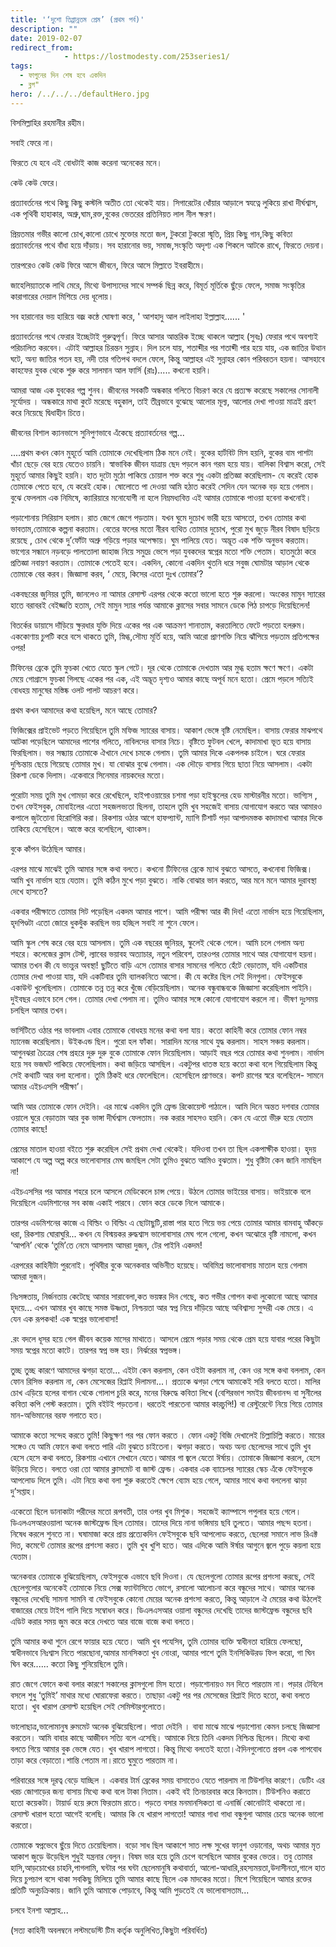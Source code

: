 ```yaml
---
title: '‘দুশো তিপ্পান্নতম প্রেম’ (প্রথম পর্ব)'
description: ""
date: 2019-02-07
redirect_from: 
            - https://lostmodesty.com/253series1/
tags: 
  - ফাগুনের দিন শেষ হবে একদিন
  - ব্লগ"
hero: /../../../defaultHero.jpg
---
```

বিসমিল্লাহির রহমানীর রহীম।

সবাই ফেরে না।

ফিরতে যে হবে এই বোধটাই কাজ করেনা অনেকের মনে।

কেউ কেউ ফেরে।

প্রত্যাবর্তনের পথে কিছু কিছু কস্টলি অতীত তো থেকেই যায়। সিগারেটের ধোঁয়ার আড়ালে স্বযত্নে লুকিয়ে রাখা দীর্ঘশ্বাস, এক পৃথিবী হাহাকার, অশ্রু,ঘাম,রক্ত,বুকের ভেতরের প্রতিনিয়ত লাল নীল ক্ষরণ।

প্রিয়তমার গভীর কালো চোখ,কালো চোখে মুক্তোর মতো জল, টুকরো টুকরো স্মৃতি, প্রিয় কিছু গান,কিছু কবিতা প্রত্যাবর্তনের পথে বাঁধা হয়ে দাঁড়ায়। সব হারানোর ভয়, সমাজ,সংস্কৃতি অদৃশ্য এক শিকলে আটকে রাখে, ফিরতে দেয়না।

তারপরেও কেউ কেউ ফিরে আসে জীবনে, ফিরে আসে মিল্লাতে ইবরাহীমে।

জাহেলিয়্যাতকে লাথি মেরে, মিথ্যে উপাস্যদের সাথে সম্পর্ক ছিন্ন করে, বিমূর্ত মূর্তিকে ছুঁড়ে ফেলে, সমাজ সংস্কৃতির কারাগারের দেয়াল মিশিয়ে দেয় ধূলোয়।

সব হারানোর ভয় হারিয়ে বজ্র কন্ঠে ঘোষণা করে, ' আশহাদু আল লাইলাহা ইল্লাল্লাহ...... '

প্রত্যাবর্তনের পথে ফেরার ইচ্ছেটাই গুরুত্বপূর্ণ। ফিরে আসার আন্তরিক ইচ্ছে থাকলে আল্লাহ (সুবঃ) ফেরার পথে অবশ্যই পরিচালিত করবেন। এটাই আল্লাহর চিরন্তন সুন্নাহ। দিল চলে যায়, শতাব্দীর পর শতাব্দী পার হয়ে যায়, এক জাতির উত্থান ঘটে, অন্য জাতির পতন হয়, নদী তার গতিপথ বদলে ফেলে, কিন্তু আল্লাহর এই সুন্নাহর কোন পরিবরতন হয়না। আসহাবে কাহফের যুবক থেকে শুরু করে সালমান আল ফার্সি (রাঃ)..... কখনো হয়নি।

আমরা আজ এক যুবকের গল্প শুনব। জীবনের সবকটি অন্ধকার গলিতে বিচরণ করে যে প্রত্যক্ষ করেছে সকালের সোনালী সূর্যোদয় । অন্ধকারে মাথা কুটে মরেছে বহুকাল, তাই তীব্রভাবে বুঝেছে আলোর মূল্য, আলোর দেখা পাওয়া মাত্রই গ্রহণ করে নিয়েছে দ্বিধাহীন চিত্তে।

জীবনের বিশাল ক্যানভাসে সুনিপুণভাবে এঁকেছে প্রত্যাবর্তনের গল্প...

....প্রথম কখন কোন মুহূর্তে আমি তোমাকে দেখেছিলাম ঠিক মনে নেই। বুকের হার্টবিট মিস হয়নি, বুকের বাম পাশটা খাঁচা ছেড়ে বের হয়ে যেতেও চায়নি। স্বাভাবিক জীবন যাত্রায় ছেদ পড়লে কান গরম হয়ে যায়। বালিকা বিশ্বাস করো, সেই মুহূর্তে আমার কিছুই হয়নি। হাত দুটো মুঠো পাকিয়ে চোয়াল শক্ত করে শুধু একটা প্রতিজ্ঞা করেছিলাম- যে করেই হোক তোমাকে পেতে হবে, যে করেই হোক। ষোলোতে পা দেওয়া আমি হঠাত করেই সেদিন যেন অনেক বড় হয়ে গেলাম। বুঝে ফেললাম এক নিমিষে, ক্যারিয়ারে মনোযোগী না হলে নিম্নমধ্যবিত্ত এই আমার তোমাকে পাওয়া হবেনা কখনোই।

পড়াশোনায় সিরিয়াস হলাম। রাত জেগে জেগে পড়তাম। যখন ঘুমে দুচোখ ভারী হয়ে আসতো, তখন তোমার কথা ভাবতাম,তোমাকে কল্পনা করতাম। বেতের ফলের মতো নীরব ব্যথিত তোমার দুচোখ, পুরো মুখ জুড়ে নীরব বিষাদ ছড়িয়ে রয়েছে , চোখ থেকে দু’ফোঁটা অশ্রু গড়িয়ে পড়ার অপেক্ষায়। ঘুম পালিয়ে যেত। অদ্ভূত এক শক্তি অনুভব করতাম। ভাগ্যের সন্ধানে নড়বড়ে পালতোলা জাহাজ নিয়ে সমুদ্রে ভেসে পড়া যুবকদের স্বপ্নের মতো শক্তি পেতাম। হাতমুঠো করে প্রতিজ্ঞা নবায়ণ করতাম। তোমাকে পেতেই হবে। একদিন, কোনো একদিন থুতনি ধরে সবুজ ঘোমটার আড়াল থেকে তোমাকে বের করব। জিজ্ঞাসা করব, ‘ মেয়ে, কিসের এতো দুঃখ তোমার’?

একবছরের জুনিয়র তুমি, জানলেও না আমার রেসাল্ট এরপর থেকে কতো ভালো হতে শুরু করলো। অংকের মামুন স্যারের হাতে বরাবরই বেইজ্জতি হতাম, সেই মামুন স্যার পর্যন্ত আমাকে ক্লাসের সবার সামনে ডেকে পিঠ চাপড়ে দিয়েছিলেন!

বিতর্কের ডায়াসে দাঁড়িয়ে ক্ষুরধার যুক্তি দিয়ে একের পর এক আক্রমণ শানাতাম, করতালিতে ফেটে পড়তো হলরুম। এককোণায় চুপটি করে বসে থাকতে তুমি, স্নিগ্ধ,সৌম্য মূর্তি হয়ে, আমি আরো প্রাণশক্তি নিয়ে ঝাঁপিয়ে পড়তাম প্রতিপক্ষের ওপর!

টিফিনের ব্রেকে তুমি ফুচকা খেতে যেতে স্কুল গেটে। দূর থেকে তোমাকে দেখতাম আর মুগ্ধ হতাম ক্ষণে ক্ষণে। একটা মেয়ে গোগ্রাসে ফুচকা গিলছে একের পর এক, এই অদ্ভূত দৃশ্যও আমার কাছে অপূর্ব মনে হতো। প্রেমে পড়লে সত্যিই বোধহয় মানুষের মস্তিষ্ক ওলট পালট আচরণ করে।

প্রথম কখন আমাদের কথা হয়েছিল, মনে আছে তোমার?

ফিজিক্সের প্রাইভেট পড়তে গিয়েছিলে তুমি মফিজ স্যারের বাসায়। আকাশ ভেঙ্গে বৃষ্টি নেমেছিল। বাসায় ফেরার মাঝপথে আটকা পড়েছিলে আমাদের পাশের গলিতে, নাবিলদের বাসার নিচে। বৃষ্টিতে ফুটবল খেলে, কাদামাখা ভূত হয়ে বাসায় ফিরছিলাম। ভর সন্ধ্যায় তোমাকে ঐখানে দেখে চমকে গেলাম। তুমি আমার দিকে একপলক চাইলে। ঘরে ফেরার দুশ্চিন্তায় ছেয়ে গিয়েছে তোমার মুখ। যা বোঝার বুঝে গেলাম। এক দৌড়ে বাসায় গিয়ে ছাতা নিয়ে আসলাম। একটা রিকশা ডেকে দিলাম। একেবারে সিনেমার নায়কদের মতো।

পুরোটা সময় তুমি মুখ গোমড়া করে রেখেছিলে, হাইপাওয়ায়ের চশমা পড়া হাইস্কুলের হেড মাস্টারনীর মতো। ভাগ্যিস , তখন ফেইসবুক, মোবাইলের এতো সহজলভ্যতা ছিলনা, তাহলে তুমি খুব সহজেই বাসায় যোগাযোগ করতে আর আমারও কপালে জুটতোনা হিরোগিরি করা। রিকশায় ওঠার আগে হাফপ্যান্ট, ম্যাগি টিশার্ট পড়া আপাদমস্তক কাদামাখা আমার দিকে তাকিয়ে হেসেছিলে। আস্তে করে বলেছিলে, থ্যাংকস।

বুকে কাঁপন উঠেছিল আমার।

এরপর মাঝে মাঝেই তুমি আমার সঙ্গে কথা বলতে। কখনো টিফিনের ব্রেকে ম্যাথ বুঝতে আসতে, কখনোবা ফিজিক্স। আমি খুব নার্ভাস হয়ে যেতাম। তুমি কঠিন মুখে পড়া বুঝতে। নাকি বোঝার ভান করতে, আর মনে মনে আমার দুরাবস্থা দেখে হাসতে?

একবার পরীক্ষাতে তোমার সিট পড়েছিল একদম আমার পাশে। আমি পরীক্ষা আর কী দিব! এতো নার্ভাস হয়ে গিয়েছিলাম, হৃদপিণ্ডটা এতো জোরে ধুকধুঁক করছিল ভয় হচ্ছিল সবাই না শুনে ফেলে।

আমি স্কুল শেষ করে বের হয়ে আসলাম। তুমি এক বছরের জুনিয়র, স্কুলেই থেকে গেলে। আমি চলে গেলাম অন্য শহরে। কলেজের ক্লাস টেস্ট, ল্যাবের ভয়াবহ অত্যাচার, নতুন পরিবেশ, তারওপর তোমার সাথে আর যোগাযোগ হয়না। আমার তখন কী যে ভাংচুর অবস্থা! ছুটিতে বাড়ি এসে তোমার বাসার সামনের গলিতে হেঁটে বেড়াতাম, যদি একটিবার তোমার দেখা পাওয়া যায়, যদি একটিবার তুমি ব্যালকনিতে আসো। কী যে কষ্টের ছিল সেই দিনগুলা। ফেইসবুকে একাউন্ট খুলেছিলাম। তোমাকে তন্ন তন্ন করে খুঁজে বেড়িয়েছিলাম। অনেক বন্ধুবান্ধবকে জিজ্ঞাসা করেছিলাম পাইনি। দুইবছর এভাবে চলে গেল। তোমার দেখা পেলাম না। তুমিও আমার সঙ্গে কোনো যোগাযোগ করলে না। ভীষণ দুঃসময় চলছিল আমার তখন।

ভার্সিটিতে ওঠার পর ভাবলাম এবার তোমাকে বোধহয় মনের কথা বলা যায়। কতো কাহিনী করে তোমার ফোন নম্বর ম্যানেজ করেছিলাম। উইকএন্ড ছিল। পুরো হল ফাঁকা। সারাদিন মনের সাথে যুদ্ধ করলাম। সাহস সঞ্চয় করলাম। আগুনঝরা চৈত্রের শেষ প্রহরে দুরু দুরু বুকে তোমাকে ফোন দিয়েছিলাম। আড়াই বছর পরে তোমার কথা শুনলাম। নার্ভাস হয়ে সব ভজঘট পাকিয়ে ফেলেছিলাম। কথা জড়িয়ে আসছিল। একটুপর ধাতস্ত হয়ে কতো কথা বলে গিয়েছিলাম কিন্তু সেই কথাটি আর বলা হলোনা। তুমি ঠিকই ধরে ফেলেছিলে। হেসেছিলে প্রাণভরে। কপট রাগের স্বরে বলেছিলে- সামনে আমার এইচএসসি পরীক্ষা’।

আমি আর তোমাকে ফোন দেইনি। এর মাঝে একদিন তুমি ফ্রেন্ড রিকোয়েস্ট পাঠালে। আমি দিনে অন্তত দশবার তোমার ওয়ালে ঘুরে বেড়াতাম আর বুক ভাঙ্গা দীর্ঘশ্বাস ফেলতাম। নক করার সাহসও হয়নি। কেন যে এতো ভীরু হয়ে যেতাম তোমার কাছে!

প্রেমের মাতাল হাওয়া বইতে শুরু করেছিল সেই প্রথম দেখা থেকেই। যদিওবা তখন তা ছিল একপাক্ষীক হাওয়া। হৃদয় আকাশে যে অল্প অল্প করে ভালোবাসার মেঘ জমছিল সেটা তুমিও বুঝতে আমিও বুঝতাম। শুধু বৃষ্টিটা কেন জানি নামছিল না!

এইচএসসির পর আমার শহরে চলে আসলে মেডিকেলে চান্স পেয়ে। উঠলে তোমার ভাইয়ের বাসায়। ভাইয়াকে বলে দিয়েছিলে এডমিশানের সব কাজ একাই পারবে। ফোন করে ডেকে নিলে আমাকে।

তারপর এডমিশনের কাজে এ বিল্ডিং ও বিল্ডিং এ ছোটাছুটি,রাস্তা পার হতে গিয়ে ভয় পেয়ে তোমার আমার বামবাহু আঁকড়ে ধরা, রিকশায় ঘোরাঘুরি... কখন যে বিস্ময়কর রুদ্ধশ্বাস ভালোবাসার মেঘ গলে গেলো, কখন অঝোরে বৃষ্টি নামলো, কখন ‘আপনি’ থেকে ‘তুমি’তে নেমে আসলাম আমরা দুজন, টের পাইনি একদম!

এরপরের কাহিনীটা পুরনোই। পৃথিবীর বুকে অনেকবার অভিনীত হয়েছে। অবিমিশ্র ভালোবাসায় মাতাল হয়ে গেলাম আমরা দুজন।

নিঃসঙ্গতায়, নির্জনতায় কেটেছে আমার সারাবেলা,কত ভয়ঙ্কর দিন গেছে, কত গভীর গোপন কথা লুকোনো আছে আমার হৃদয়ে... এখন আমার খুব কাছে সমস্ত উষ্ণতা, নিশ্চয়তা আর স্বপ্ন নিয়ে দাঁড়িয়ে আছে অবিশ্বাস্য সুন্দরী এক মেয়ে। এ যেন এক রূপকথা! এক স্বপ্নের ভালোবাসা!

.রং বদলে ধূসর হয়ে গেল জীবন কয়েক মাসের মাথাতে। আসলে প্রেমে পড়ার সময় থেকে প্রেম হয়ে যাবার পরের কিছুটা সময় স্বপ্নের মতো কাটে। তারপর স্বপ্ন ভঙ্গ হয়। নির্ঝরের স্বপ্নভঙ্গ।

তুচ্ছ তুচ্ছ কারণে আমাদের ঝগড়া হতো... এইটা কেন করলাম, কেন ওইটা করলাম না, কেন ওর সঙ্গে কথা বললাম, কেন ফোন রিসিভ করলাম না, কেন মেসেজের রিপ্লাই দিলামনা...। প্রত্যকে ঝগড়া শেষে আমাকেই সরি বলতে হতো। মালির চোখ এড়িয়ে হলের বাগান থেকে গোলাপ চুরি করে, মনের বিরুদ্ধে কবিতা লিখে (বেশিরভাগ সমইয় জীবনানন্দ বা সুনীলের কবিতা কপি পেস্ট করতাম। তুমি বইটই পড়তেনা। ধরতেই পারতেনা আমার কারচুপি!) বা রেস্টুরেন্টে নিয়ে গিয়ে তোমার মান-অভিমানের বরফ গলাতে হত।

আমাকে কতো সন্দেহ করতে তুমি! কিছুক্ষণ পর পর ফোন করতে । ফোন একটু বিজি দেখালেই চিল্লাচিল্লি করতে। মায়ের সঙ্গেও যে আমি ফোনে কথা বলতে পারি এটা বুঝতে চাইতেনা। ঝগড়া করতে। অথচ অন্য ছেলেদের সাথে তুমি খুব হেসে হেসে কথা বলতে, রিকশায় এখানে সেখানে যেতে।আমার গা জ্বলে যেতো ঈর্ষায়। তোমাকে জিজ্ঞাসা করলে, হেসে উড়িয়ে দিতে। বলতে ওরা তো আমার ক্লাসমেট বা জাস্ট ফ্রেন্ড। একবার এক ব্যাচেলর স্যারের স্কেচ এঁকে ফেইসবুকে আপলোড দিলে তুমি। এটা নিয়ে কথা বলা শুরু করতেই ক্ষেপে ব্যোম হয়ে গেলে, আমার সাথে কথা বললেনা ঝাড়া দু’সপ্তাহ।

একেতো ছিলে ডানাকাটা পরীদের মতো রূপবতী, তার ওপর খুব মিশুক। সহজেই ক্যাম্পাসে পপুলার হয়ে গেলে। ডিএলএসআরওয়ালা অনেক জাস্টফ্রেন্ড ছিল তোমার। তাদের দিয়ে নানা ভঙ্গিমায় ছবি তুলতে। আমার পছন্দ হতনা। নিষেধ করলে শুনতে না। ঘষামাজা করে প্রায় প্রত্যেকদিন ফেইসবুকে ছবি আপলোড করতে, ছেলেরা সমানে লাভ রিএক্ট দিত, কমেন্টে তোমার রূপের প্রশংসা করত। তুমি খুব খুশি হতে। আর এদিকে আমি ঈর্ষার আগুনে জ্বলে পুড়ে কয়লা হয়ে যেতাম।

অনেকবার তোমাকে বুঝিয়েছিলাম, ফেইসবুকে এভাবে ছবি দিওনা। যে ছেলেগুলো তোমার রূপের প্রশংসা করছে, সেই ছেলেগুলোর অনেকেই তোমাকে নিয়ে সেক্স ফ্যান্টাসিতে ভোগে, রসালো আলোচনা করে বন্ধুদের সাথে। আমার অনেক বন্ধুদের দেখেছি সামনা সামনি বা ফেইসবুকে কোনো মেয়ের অনেক প্রশংসা করতে, কিন্তু আড়ালে ঐ মেয়ের কথা উঠলেই বাজারের মেয়ে টাইপ গালি দিয়ে সম্বোধন করে। ডিএলএসআর ওয়ালা বন্ধুদের দেখেছি তাদের জাস্টফ্রেন্ড বন্ধুদের ছবি এডিট করার সময় জুম করে করে দেখতে আর বাজে বাজে কথা বলতে।

তুমি আমার কথা শুনে রেগে ফায়ার হয়ে যেতে। আমি খুব পযেসিব, তুমি তোমার ব্যক্তি স্বাধীনতা হারিয়ে ফেলছো, স্বাধীনভাবে নিঃশ্বাস নিতে পারছোনা,আমার মানসিকতা খুব নোংরা, আমার পাশে তুমি ইনসিকিউরড ফিল করো, গা ঘিন ঘিন করে...... কতো কিছু শুনিয়েছিলে তুমি।

রাত জেগে ফোনে কথা বলার কারণে সকালের ক্লাসগুলো মিস হতো। পড়াশোনায়ও মন দিতে পারতাম না। পড়ার টেবিলে বসলে শুধু ‘তুমিই’ মাথার মধ্যে ঘোরাফেরা করতে। তাছাড়া একটু পর পর মেসেজের রিপ্লাই দিতে হতো, কথা বলতে হতো। খুব খারাপ রেসাল্ট হয়েছিল সেই সেমিস্টারগুলোতে।

ভালোছাত্র,ভালোমানুষ রুমমেট অনেক বুঝিয়েছিলো। পাত্তা দেইনি । বাবা মাঝে মাঝে পড়াশোনা কেমন চলছে জিজ্ঞাসা করতেন। আমি বাবার কাছে আজীবন সত্যি বলে এসেছি। আমাকে নিয়ে তিনি একদম নিশ্চিন্ত ছিলেন। মিথ্যে কথা বলতে গিয়ে আমার বুক ভেঙ্গে যেত। খুব খারাপ লাগতো। কিন্তু মিথ্যে বলতেই হতো।ঐদিনগুলোতে প্রবল এক পাপবোধ তাড়া করে বেড়াতো।শান্তি পেতাম না।রাতে ঘুমুতে পারতাম না।

পরিবারের সঙ্গে দূরত্ব বেড়ে যাচ্ছিল । একবার টার্ম ব্রেকের সময় বাসাতেও যেতে পারলাম না টিউশনির কারণে। ডেটিং এর খরচ জোগাড়ের জন্য বাসায় মিথ্যে কথা বলে টাকা নিতাম। একই বই তিনচারবার করে কিনতাম। টিউশনিও করাতে হতো কয়েকটা। টায়ার্ড হয়ে রুমে ফিরতাম রাতে। পড়তে বসার মনমানসিকতা বা এনার্জি কোনোটাই থাকতো না। রেসাল্ট খারাপ হতো আগেই বলেছি। আমার কি যে খারাপ লাগতো! আমার গাধা গাধা বন্ধুগুলা আমার চেয়ে অনেক ভালো করতো।

তোমাকে স্বপ্নভেবে ছুঁয়ে দিতে চেয়েছিলাম। বড়ো সাধ ছিল আকাশে সাত লক্ষ সুখের ফানুশ ওড়ানোর, অথচ আমার মৃত আকাশ জুড়ে উড়েছিল শুধুই যন্ত্রনার বেলুন। বিষম ভার হয়ে তুমি চেপে বসেছিলে আমার বুকের ভেতর। তবু তোমার হাসি,আড়চোখের চাহনি,পাগলামি, ঘন্টার পর ঘন্টা ছেলেমানুষি কথাবার্তা, আলো-আধারি,রহস্যময়তা,উদাসীনতা,গালে হাত দিয়ে চুপচাপ বসে থাকা সবকিছু মিলিয়ে তুমি আমার কাছে ছিলে এক মাদকের মতো। মিশে গিয়েছিলে আমার রক্তের প্রতিটি অনুচক্রিকায়। জানি তুমি আমাকে পোড়াবে, কিন্তু আমি পুড়তেই যে ভালোবাসতাম...

চলবে ইনশা আল্লাহ...

(সত্য কাহিনী অবলম্বনে লস্টমডেস্টি টিম কর্তৃক অনুলিখিত,কিছুটা পরিবর্ধিত)

